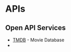 # APIs

## Open API Services

- [TMDB](https://developer.themoviedb.org/docs/getting-started) - Movie Database
- 